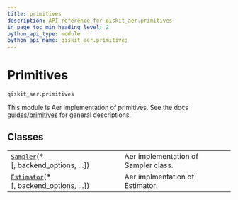 ```yaml
---
title: primitives
description: API reference for qiskit_aer.primitives
in_page_toc_min_heading_level: 2
python_api_type: module
python_api_name: qiskit_aer.primitives
---
```


<span id="module-qiskit_aer.primitives" />

<span id="aer-primitives" />

# Primitives

`qiskit_aer.primitives`

This module is Aer implementation of primitives. See the docs [guides/primitives](/guides/primitives) for general descriptions.

## Classes

|                                                                                                                |                                      |
| -------------------------------------------------------------------------------------------------------------- | ------------------------------------ |
| [`Sampler`](qiskit_aer.primitives.Sampler "qiskit_aer.primitives.Sampler")(\*\[, backend\_options, ...])       | Aer implementation of Sampler class. |
| [`Estimator`](qiskit_aer.primitives.Estimator "qiskit_aer.primitives.Estimator")(\*\[, backend\_options, ...]) | Aer implmentation of Estimator.      |

